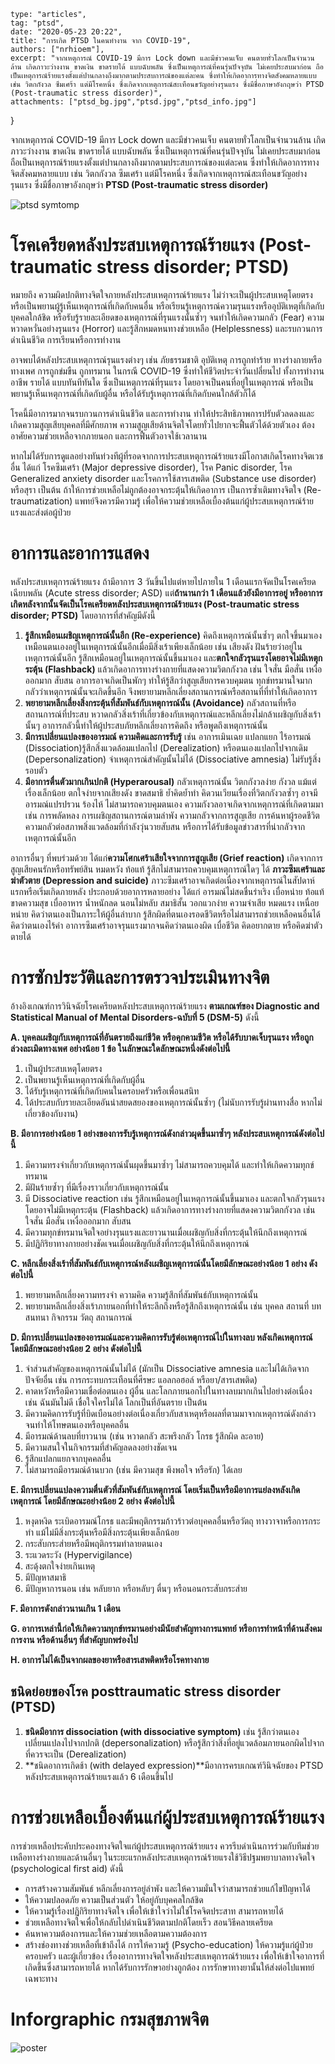 
	type: "articles",
	tag: "ptsd",
	date: "2020-05-23 20:22",
    title: "การเกิด PTSD ในคนทำงาน จาก COVID-19",
    authors: ["nrhioem"],
	excerpt: "จากเหตุการณ์ COVID-19 มีการ Lock down และมีข่าวคนเจ็บ คนตายทั่วโลกเป็นจำนวนล้าน เกิดภาวะว่างงาน ขาดเงิน ขาดรายได้ แบบฉับพลัน ซึ่งเป็นเหตุการณ์ที่คนรุ่นปัจจุบัน ไม่เคยประสบมาก่อน ถือเป็นเหตุการณ์ร้ายแรงตั้งแต่ปานกลางถึงมากตามประสบการณ์ของแต่ละคน ซึ่งทำให้เกิดอาการทางจิตสังคมหลายแบบ เช่น วิตกกังวล ซึมเศร้า แต่มีโรคหนึ่ง ซึ่งเกิดจากเหตุการณ์สะเทือนขวัญอย่างรุนแรง ซึ่งมีชื่อภาษาอังกฤษว่า PTSD (Post-traumatic stress disorder)",
	attachments: ["ptsd_bg.jpg","ptsd.jpg","ptsd_info.jpg"]
}

จากเหตุการณ์ COVID-19 มีการ Lock down และมีข่าวคนเจ็บ คนตายทั่วโลกเป็นจำนวนล้าน เกิดภาวะว่างงาน ขาดเงิน ขาดรายได้ แบบฉับพลัน ซึ่งเป็นเหตุการณ์ที่คนรุ่นปัจจุบัน ไม่เคยประสบมาก่อน ถือเป็นเหตุการณ์ร้ายแรงตั้งแต่ปานกลางถึงมากตามประสบการณ์ของแต่ละคน ซึ่งทำให้เกิดอาการทางจิตสังคมหลายแบบ เช่น วิตกกังวล ซึมเศร้า แต่มีโรคหนึ่ง ซึ่งเกิดจากเหตุการณ์สะเทือนขวัญอย่างรุนแรง ซึ่งมีชื่อภาษาอังกฤษว่า **PTSD (Post-traumatic stress disorder)**

<Img fluid={props.images[1].childImageSharp.fluid} alt="ptsd symtomp" />

# โรคเครียดหลังประสบเหตุการณ์ร้ายแรง (Post-traumatic stress disorder; PTSD)

หมายถึง ความผิดปกติทางจิตใจภายหลังประสบเหตุการณ์ร้ายแรง ไม่ว่าจะเป็นผู้ประสบเหตุโดยตรง หรือเป็นพยานผู้รู้เห็นเหตุการณ์ที่เกิดกับคนอื่น หรือเรียนรู้เหตุการณ์ความรุนแรงหรืออุบัติเหตุที่เกิดกับบุคคลใกล้ชิด หรือรับรู้รายละเอียดของเหตุการณ์ที่รุนแรงนั้นซ้ำๆ จนทำให้เกิดความกลัว (Fear) ความหวาดหวั่นอย่างรุนแรง (Horror) และรู้สึกหมดหนทางช่วยเหลือ (Helplessness) และรบกวนการดำเนินชีวิต การเรียนหรือการทำงาน 

อาจพบได้หลังประสบเหตุการณ์รุนแรงต่างๆ เช่น ภัยธรรมชาติ อุบัติเหตุ การถูกทำร้าย ทางร่างกายหรือทางเพศ การถูกข่มขืน ถูกทรมาน ในกรณี COVID-19 ซึ่งทำให้ชีวิตประจำวันเปลี่ยนไป ทั้งการทำงาน อาชีพ รายได้ แบบทันทีทันใด ซึ่งเป็นเหตุการณ์ที่รุนแรง โดยอาจเป็นคนที่อยู่ในเหตุการณ์ หรือเป็นพยานรู้เห็นเหตุการณ์ที่เกิดกับผู้อื่น หรือได้รับรู้เหตุการณ์ที่เกิดกับคนใกล้ตัวก็ได้ 

โรคนี้มีอาการมากจนรบกวนการดำเนินชีวิต และการทำงาน ทำให้ประสิทธิภาพการปรับตัวลดลงและเกิดความสูญเสียบุคคลที่มีศักยภาพ ความสูญเสียด้านจิตใจโดยทั่วไปยากจะฟื้นตัวได้ด้วยตัวเอง ต้องอาศัยความช่วยเหลือจากภายนอก และการฟื้นตัวอาจใช้เวลานาน 

หากไม่ได้รับการดูแลอย่างทันท่วงทีผู้ที่รอดจากการประสบเหตุการณ์ร้ายแรงมีโอกาสเกิดโรคทางจิตเวชอื่น ได้แก่ โรคซึมเศร้า (Major depressive disorder), โรค Panic disorder, โรค Generalized anxiety disorder และโรคการใช้สารเสพติด (Substance use disorder) หรือสุรา เป็นต้น ถ้าให้การช่วยเหลือไม่ถูกต้องอาจกระตุ้นให้เกิดอาการ เป็นการซ้ำเติมทางจิตใจ (Re-traumatization) แพทย์จึงควรมีความรู้ เพื่อให้ความช่วยเหลือเบื้องต้นแก่ผู้ประสบเหตุการณ์ร้ายแรงและส่งต่อผู้ป่วย

# อาการและอาการแสดง
หลังประสบเหตุการณ์ร้ายแรง ถ้ามีอาการ 3 วันขึ้นไปแต่หายไปภายใน 1 เดือนแรกจัดเป็นโรคเครียดเฉียบพลัน (Acute stress disorder; ASD) แต่**ถ้านานกว่า 1 เดือนแล้วยังมีอาการอยู่ หรืออาการเกิดหลังจากนั้นจัดเป็นโรคเครียดหลังประสบเหตุการณ์ร้ายแรง (Post-traumatic stress disorder; PTSD)** โดยอาการที่สำคัญมีดังนี้
1. **รู้สึกเหมือนเผชิญเหตุการณ์นั้นอีก (Re-experience)** คิดถึงเหตุการณ์นั้นซ้ำๆ ตกใจขึ้นมาเองเหมือนตนเองอยู่ในเหตุการณ์นั้นอีกเมื่อมีสิ่งเร้าเพียงเล็กน้อย เช่น เสียงดัง ฝันร้ายว่าอยู่ในเหตุการณ์นั้นอีก รู้สึกเหมือนอยู่ในเหตุการณ์นั้นขึ้นมาเอง และ**ตกใจกลัวรุนแรงโดยอาจไม่มีเหตุกระตุ้น (Flashback)** แล้วเกิดอาการทางร่างกายที่แสดงความวิตกกังวล เช่น ใจสั่น มือสั่น เหงื่อออกมาก สับสน อาการอาจเกิดเป็นพักๆ ทำให้รู้สึกว่าสูญเสียการควบคุมตน ทุกข์ทรมานใจมาก กลัวว่าเหตุการณ์นั้นจะเกิดขึ้นอีก จึงพยายามหลีกเลี่ยงสถานการณ์หรือสถานที่ที่ทำให้เกิดอาการ
2. **พยายามหลีกเลี่ยงสิ่งกระตุ้นที่สัมพันธ์กับเหตุการณ์นั้น (Avoidance)** กลัวสถานที่หรือสถานการณ์ที่ประสบ หวาดกลัวสิ่งเร้าที่เกี่ยวข้องกับเหตุการณ์และหลีกเลี่ยงไม่กล้าเผชิญกับสิ่งเร้านั้นๆ อาการกลัวนี้ทำให้ผู้ประสบภัยหลีกเลี่ยงการคิดถึง หรือพูดถึงเหตุการณ์นั้น
3. **มีการเปลี่ยนแปลงของอารมณ์ ความคิดและการรับรู้** เช่น อาการเมินเฉย แปลกแยก ไร้อารมณ์ (Dissociation)รู้สึกสิ่งแวดล้อมแปลกไป (Derealization) หรือตนเองแปลกไปจากเดิม (Depersonalization) จำเหตุการณ์สำคัญนั้นไม่ได้ (Dissociative amnesia) ไม่รับรู้สิ่งรอบตัว
4. **มีอาการตื่นตัวมากเกินปกติ (Hyperarousal)** กลัวเหตุการณ์นั้น วิตกกังวลง่าย กังวล แม้แต่เรื่องเล็กน้อย ตกใจง่ายจากเสียงดัง ขาดสมาธิ ย้ำคิดย้ำทำ คิดวนเวียนเรื่องที่วิตกกังวลซ้ำๆ อาจมีอารมณ์แปรปรวน ร้องไห้ ไม่สามารถควบคุมตนเอง ความกังวลอาจเกิดจากเหตุการณ์ที่เกิดตามมา เช่น การพลัดหลง การเผชิญสถานการณ์ตามลำพัง ความกลัวจากการสูญเสีย การค้นหาผู้รอดชีวิต ความกลัวต่อสภาพสิ่งแวดล้อมที่กำลังวุ่นวายสับสน หรือการได้รับข้อมูลข่าวสารที่น่ากลัวจากเหตุการณ์นั้นอีก

อาการอื่นๆ ที่พบร่วมด้วย ได้แก่**ความโศกเศร้าเสียใจจากการสูญเสีย (Grief reaction)** เกิดจากการสูญเสียคนรักหรือทรัพย์สิน หมดหวัง ท้อแท้ รู้สึกไม่สามารถควบคุมเหตุการณ์ใดๆ ได้
**ภาวะซึมเศร้าและฆ่าตัวตาย (Depression and suicide)** ภาวะซึมเศร้าอาจเกิดต่อเนื่องจากเหตุการณ์ในสัปดาห์แรกหรือเริ่มเกิดภายหลัง ประกอบด้วยอาการหลายอย่าง ได้แก่ อารมณ์ไม่สดชื่นร่าเริง เบื่อหน่าย ท้อแท้ ขาดความสุข เบื่ออาหาร น้ำหนักลด นอนไม่หลับ สมาธิสั้น วอกแวกง่าย ความจำเสีย หมดแรง เหนื่อยหน่าย คิดว่าตนเองเป็นภาระให้ผู้อื่นลำบาก รู้สึกผิดที่ตนเองรอดชีวิตหรือไม่สามารถช่วยเหลือคนอื่นได้ คิดว่าตนเองไร้ค่า อาการซึมเศร้าอาจรุนแรงมากจนคิดว่าตนเองผิด เบื่อชีวิต คิดอยากตาย หรือคิดฆ่าตัวตายได้

# การซักประวัติและการตรวจประเมินทางจิต
อ้างอิงเกณฑ์การวินิจฉัยโรคเครียดหลังประสบเหตุการณ์ร้ายแรง **ตามเกณฑ์ของ Diagnostic and Statistical Manual of Mental Disorders-ฉบับที่ 5 (DSM-5)** ดังนี้

**A. บุคคลเผชิญกับเหตุการณ์ที่อันตรายถึงแก่ชีวิต หรือคุกคามชีวิต หรือได้รับบาดเจ็บรุนแรง หรือถูกล่วงละเมิดทางเพศ อย่างน้อย 1 ข้อ ในลักษณะใดลักษณะหนึ่งดังต่อไปนี้**
1. เป็นผู้ประสบเหตุโดยตรง
2. เป็นพยานรู้เห็นเหตุการณ์ที่เกิดกับผู้อื่น
3. ได้รับรู้เหตุการณ์ที่เกิดกับคนในครอบครัวหรือเพื่อนสนิท
4. ได้ประสบกับรายละเอียดอันน่าสยดสยองของเหตุการณ์นั้นซ้ำๆ (ไม่นับการรับรู้ผ่านทางสื่อ หากไม่เกี่ยวข้องกับงาน)

**B. มีอาการอย่างน้อย 1 อย่างของการรับรู้เหตุการณ์ดังกล่าวผุดขึ้นมาซ้ำๆ หลังประสบเหตุการณ์ดังต่อไปนี้**
1. มีความทรงจำเกี่ยวกับเหตุการณ์นั้นผุดขึ้นมาซ้ำๆ ไม่สามารถควบคุมได้ และทำให้เกิดความทุกข์ทรมาน
2. มีฝันร้ายซ้ำๆ ที่มีเรื่องราวเกี่ยวกับเหตุการณ์นั้น
3. มี Dissociative reaction เช่น รู้สึกเหมือนอยู่ในเหตุการณ์นั้นขึ้นมาเอง และตกใจกลัวรุนแรงโดยอาจไม่มีเหตุกระตุ้น (Flashback) แล้วเกิดอาการทางร่างกายที่แสดงความวิตกกังวล เช่น ใจสั่น มือสั่น เหงื่อออกมาก สับสน
4. มีความทุกข์ทรมานจิตใจอย่างรุนแรงและยาวนานเมื่อเผชิญกับสิ่งที่กระตุ้นให้นึกถึงเหตุการณ์
5. มีปฏิกิริยาทางกายอย่างชัดเจนเมื่อเผชิญกับสิ่งที่กระตุ้นให้นึกถึงเหตุการณ์

**C. หลีกเลี่ยงสิ่งเร้าที่สัมพันธ์กับเหตุการณ์หลังเผชิญเหตุการณ์นั้นโดยมีลักษณะอย่างน้อย 1 อย่าง ดังต่อไปนี้**
1. พยายามหลีกเลี่ยงความทรงจำ ความคิด ความรู้สึกที่สัมพันธ์กับเหตุการณ์นั้น
2. พยายามหลีกเลี่ยงสิ่งเร้าภายนอกที่ทำให้ระลึกถึงหรือรู้สึกถึงเหตุการณ์นั้น เช่น บุคคล สถานที่ บทสนทนา กิจกรรม วัตถุ สถานการณ์

**D. มีการเปลี่ยนแปลงของอารมณ์และความคิดการรับรู้ต่อเหตุการณ์ไปในทางลบ หลังเกิดเหตุการณ์ โดยมีลักษณะอย่างน้อย 2 อย่าง ดังต่อไปนี้**
1. จำส่วนสำคัญของเหตุการณ์นั้นไม่ได้ (มักเป็น Dissociative amnesia และไม่ได้เกิดจากปัจจัยอื่น เช่น การกระทบกระเทือนที่ศีรษะ แอลกอฮอล์ หรือยา/สารเสพติด)
2. คาดหวังหรือมีความเชื่อต่อตนเอง ผู้อื่น และโลกภายนอกไปในทางลบมากเกินไปอย่างต่อเนื่อง เช่น ฉันมันไม่ดี เชื่อใจใครไม่ได้ โลกเป็นที่อันตราย เป็นต้น
3. มีความคิดการรับรู้ที่บิดเบือนอย่างต่อเนื่องเกี่ยวกับสาเหตุหรือผลที่ตามมาจากเหตุการณ์ดังกล่าว จนทำให้โทษตนเองหรือบุคคลอื่น
4. มีอารมณ์ด้านลบที่ยาวนาน (เช่น หวาดกลัว สะพรึงกลัว โกรธ รู้สึกผิด ละอาย)
5. มีความสนใจในกิจกรรมที่สำคัญลดลงอย่างชัดเจน
6. รู้สึกแปลกแยกจากบุคคลอื่น
7. ไม่สามารถมีอารมณ์ด้านบวก (เช่น มีความสุข พึงพอใจ หรือรัก) ได้เลย

**E. มีการเปลี่ยนแปลงความตื่นตัวที่สัมพันธ์กับเหตุการณ์ โดยเริ่มเป็นหรือมีอาการแย่ลงหลังเกิดเหตุการณ์ โดยมีลักษณะอย่างน้อย 2 อย่าง ดังต่อไปนี้**
1. หงุดหงิด ระเบิดอารมณ์โกรธ และมีพฤติกรรมก้าวร้าวต่อบุคคลอื่นหรือวัตถุ ทางวาจาหรือการกระทำ แม้ไม่มีสิ่งกระตุ้นหรือมีสิ่งกระตุ้นเพียงเล็กน้อย
2. กระสับกระส่ายหรือมีพฤติกรรมทำลายตนเอง
3. ระแวดระวัง (Hypervigilance)
4. สะดุ้งตกใจง่ายเกินเหตุ
5. มีปัญหาสมาธิ
6. มีปัญหาการนอน เช่น หลับยาก หรือหลับๆ ตื่นๆ หรือนอนกระสับกระส่าย

**F. มีอาการดังกล่าวนานเกิน 1 เดือน**

**G. อาการเหล่านี้ก่อให้เกิดความทุกข์ทรมานอย่างมีนัยสำคัญทางการแพทย์ หรือการทำหน้าที่ด้านสังคม การงาน หรือด้านอื่นๆ ที่สำคัญบกพร่องไป**

**H. อาการไม่ได้เป็นจากผลของยาหรือสารเสพติดหรือโรคทางกาย**

## ชนิดย่อยของโรค posttraumatic stress disorder (PTSD)
1. **ชนิดมีอาการ dissociation (with dissociative symptom)** เช่น รู้สึกว่าตนเองเปลี่ยนแปลงไปจากปกติ (depersonalization) หรือรู้สึกว่าสิ่งที่อยู่แวดล้อมภายนอกผิดไปจากที่ควรจะเป็น (Derealization)
2. **ชนิดอาการเกิดช้า (with delayed expression)**มีอาการครบเกณฑ์วินิจฉัยของ PTSD หลังประสบเหตุการณ์ร้ายแรงแล้ว 6 เดือนขึ้นไป

# การช่วยเหลือเบื้องต้นแก่ผู้ประสบเหตุการณ์ร้ายแรง
การช่วยเหลือประคับประคองทางจิตใจแก่ผู้ประสบเหตุการณ์ร้ายแรง ควรรีบดำเนินการร่วมกับทีมช่วยเหลือทางร่างกายและด้านอื่นๆ ในระยะแรกหลังประสบเหตุการณ์ร้ายแรงใช้วิธีปฐมพยาบาลทางจิตใจ (psychological first aid) ดังนี้
* การสร้างความสัมพันธ์ หลีกเลี่ยงการอยู่ลำพัง และให้ความมั่นใจว่าสามารถช่วยแก้ไขปัญหาได้
* ให้ความปลอดภัย ความเป็นส่วนตัว ให้อยู่กับบุคคลใกล้ชิด
* ให้ความรู้เรื่องปฏิกิริยาทางจิตใจ เพื่อให้เข้าใจว่าไม่ใช่โรคจิตประสาท สามารถหายได้
* ช่วยเหลือทางจิตใจเพื่อให้กลับไปดำเนินชีวิตตามปกติโดยเร็ว สอนวิธีคลายเครียด
* ค้นหาความต้องการและให้ความช่วยเหลือตามความต้องการ
* สร้างช่องทางช่วยเหลือที่เข้าถึงได้
การให้ความรู้ (Psycho-education) ให้ความรู้แก่ผู้ป่วย ครอบครัว และผู้เกี่ยวข้อง เรื่องอาการทางจิตใจหลังประสบเหตุการณ์ร้ายแรง เพื่อให้เข้าใจอาการที่เกิดขึ้นซึ่งสามารถหายได้ หากได้รับการรักษาอย่างถูกต้อง
การรักษาทางยานั้นให้ส่งต่อไปแพทย์เฉพาะทาง

# Inforgraphic กรมสุขภาพจิต

<Img fluid={props.images[2].childImageSharp.fluid} alt="poster" />